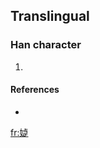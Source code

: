 ==Translingual==

===Han character===
{{Han char|rn=38|rad=女|as=09|sn=12|four=|canj=女卜尸人 (VYSO), X女卜尸人 (XVYSO)}}

# {{defn|Han|sort=女09}}

====References====
* {{Han ref|kx=0267.361|hdz=21064.181|uh=5AAB|ud=23211}}

[[fr:媫]]
